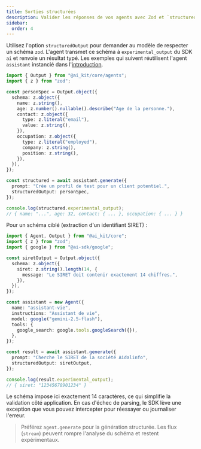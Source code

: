 ```yaml
---
title: Sorties structurées
description: Valider les réponses de vos agents avec Zod et `structuredOutput`
sidebar:
  order: 4
---
```


Utilisez l'option `structuredOutput` pour demander au modèle de respecter un schéma `zod`. L'agent transmet ce schéma à `experimental_output` du SDK `ai` et renvoie un résultat typé. Les exemples qui suivent réutilisent l'agent `assistant` instancié dans l'[introduction](./introduction).

```ts
import { Output } from "@ai_kit/core/agents";
import { z } from "zod";

const personSpec = Output.object({
  schema: z.object({
    name: z.string(),
    age: z.number().nullable().describe("Age de la personne."),
    contact: z.object({
      type: z.literal("email"),
      value: z.string(),
    }),
    occupation: z.object({
      type: z.literal("employed"),
      company: z.string(),
      position: z.string(),
    }),
  }),
});

const structured = await assistant.generate({
  prompt: "Crée un profil de test pour un client potentiel.",
  structuredOutput: personSpec,
});

console.log(structured.experimental_output);
// { name: "...", age: 32, contact: { ... }, occupation: { ... } }
```

Pour un schéma ciblé (extraction d'un identifiant SIRET) :

```ts
import { Agent, Output } from "@ai_kit/core";
import { z } from "zod";
import { google } from "@ai-sdk/google";

const siretOutput = Output.object({
  schema: z.object({
    siret: z.string().length(14, {
      message: "Le SIRET doit contenir exactement 14 chiffres.",
    }),
  }),
});

const assistant = new Agent({
  name: "assistant-vie",
  instructions: "Assistant de vie",
  model: google("gemini-2.5-flash"),
  tools: {
    google_search: google.tools.googleSearch({}),
  },
});

const result = await assistant.generate({
  prompt: "Cherche le SIRET de la société Aidalinfo",
  structuredOutput: siretOutput,
});

console.log(result.experimental_output);
// { siret: "12345678901234" }
```

Le schéma impose ici exactement 14 caractères, ce qui simplifie la validation côté application. En cas d'échec de parsing, le SDK lève une exception que vous pouvez intercepter pour réessayer ou journaliser l'erreur.

> Préférez `agent.generate` pour la génération structurée. Les flux (`stream`) peuvent rompre l'analyse du schéma et restent expérimentaux.

